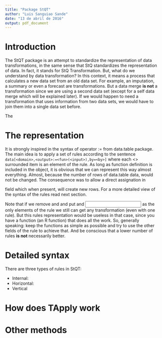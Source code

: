```yaml
---
title: "Package StQT"
author: "Luis Sanguiao Sande"
date: "13 de abril de 2016"
output: pdf_document
---
```

# Introduction
The StQT package is an attempt to standardize the representation of data transformations, in the same sense that StQ
standardizes the representation of data. In fact, it stands for StQ Transformation. But, what do we understand by data
transformation? In this context, it means a process that calculates a new data set from an old data set. For example,
an imputation, a summary or even a forecast are transformations. But a data merge **is not** a transformation since we
are using a second data set (except for a self data merge which will be explained later). If we would happen to need a
transformation that uses information from two data sets, we would have to join them into a single data set before.

The 

# The representation
It is strongly inspired in the syntax of operator := from data.table package. The main idea is to apply a set of rules
according to the sentence ``data[<domain>,<output>:=<fun>(<input>),by=<by>]`` where each <> surrounded item is an element
of the rule. As long as function <fun> definition is included in the object, it is obvious that we can represent this way
almost everything. Almost, because the number of rows of data.table data, would not be changed. The consequence was to allow
a direct assignation in <output> field which when present, will create new rows. For a more detailed view of the syntax of
the rules read next section.

Note that if we remove <domain> and <by> and put <fun> and <input> as the only elements of the rule we still can get any
transformation (even with one rule). But this rules representation would be useless in that case, since you have a function
(an R function) that does all the work. So, generally speaking: keep the functions as simple as possible and try to use
the other fields of the rule to achieve that. And be conscious that a lower number of rules **is not** necessarily better.

# Detailed syntax
There are three types of rules in StQT:

* Internal:
* Horizontal:
* Vertical

# How does TApply work

# Other methods
